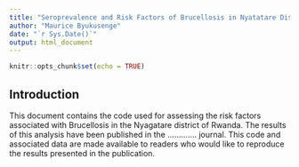 ```yaml
---
title: "Seroprevalence and Risk Factors of Brucellosis in Nyatatare Disrict of Rwanda"
author: "Maurice Byukusenge"
date: "`r Sys.Date()`"
output: html_document
---
```


```r
knitr::opts_chunk$set(echo = TRUE)
```

## Introduction

This document contains the code used for assessing the risk factors associated with Brucellosis in the Nyagatare district of Rwanda. The results of this analysis have been published in the ............. journal. This code and associated data are made available to readers who would like to reproduce the results presented in the publication. 

